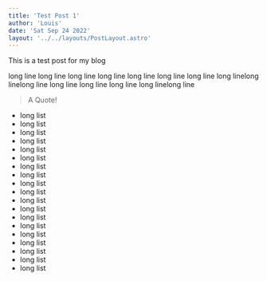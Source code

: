```yaml
---
title: 'Test Post 1'
author: 'Louis'
date: 'Sat Sep 24 2022'
layout: '../../layouts/PostLayout.astro'
---
```

This is a test post for my blog

long line long line long line long line long line long line long line long linelong linelong line long line long line long line long linelong line 

> A Quote!

- long list
- long list
- long list
- long list
- long list
- long list
- long list
- long list
- long list
- long list
- long list
- long list
- long list
- long list
- long list
- long list
- long list
- long list
- long list